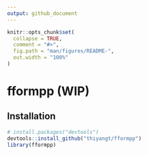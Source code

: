 ```yaml
---
output: github_document
---
```


<!-- README.md is generated from README.Rmd. Please edit that file -->

```r
knitr::opts_chunk$set(
  collapse = TRUE,
  comment = "#>",
  fig.path = "man/figures/README-",
  out.width = "100%"
)
```

# fformpp (WIP)


## Installation

``` r
# install.packages("devtools")
devtools::install_github("thiyangt/fformpp")
library(fformpp)
```
